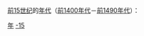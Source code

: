 {{Catnav|頁面分類|历史|歷史學|年代学|年代}}
{{Catnav|頁面分類|人文學科|歷史學|年代学|年代}}

[[前15世纪|前15世纪]]的[[年代|年代]]（[[前1400年代|前1400年代]]－[[前1490年代|前1490年代]]）：

{{世纪各年代导航}}

[[Category:前15世纪|年]]
[[Category:年代|-15]]